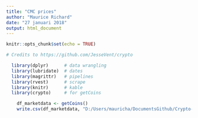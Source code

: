 ```yaml
---
title: "CMC prices"
author: "Maurice Richard"
date: "27 januari 2018"
output: html_document
---
```


```r
knitr::opts_chunk$set(echo = TRUE)
```


```r
# Credits to https://github.com/JesseVent/crypto

  library(dplyr)      # data wrangling
  library(lubridate)  # dates
  library(magrittr)   # pipelines
  library(rvest)      # scrape
  library(knitr)      # kable
  library(crypto)     # for getCoins 

```



```r

    df_marketdata <- getCoins()
    write.csv(df_marketdata, "D:/Users/mauricha/DocumentsGithub/Crypto-Markets.csv", row.names = FALSE)

```